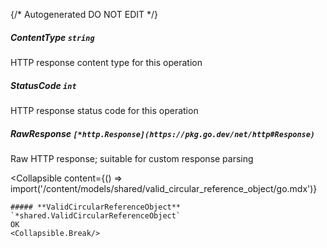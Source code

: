 {/* Autogenerated DO NOT EDIT  */}

##### **ContentType** `string`
HTTP response content type for this operation

##### **StatusCode** `int`
HTTP response status code for this operation

##### **RawResponse** `[*http.Response](https://pkg.go.dev/net/http#Response)`
Raw HTTP response; suitable for custom response parsing

<Collapsible
    content={() => import('/content/models/shared/valid_circular_reference_object/go.mdx')}
>
    ##### **ValidCircularReferenceObject** `*shared.ValidCircularReferenceObject`
    OK
    <Collapsible.Break/>
</Collapsible>

